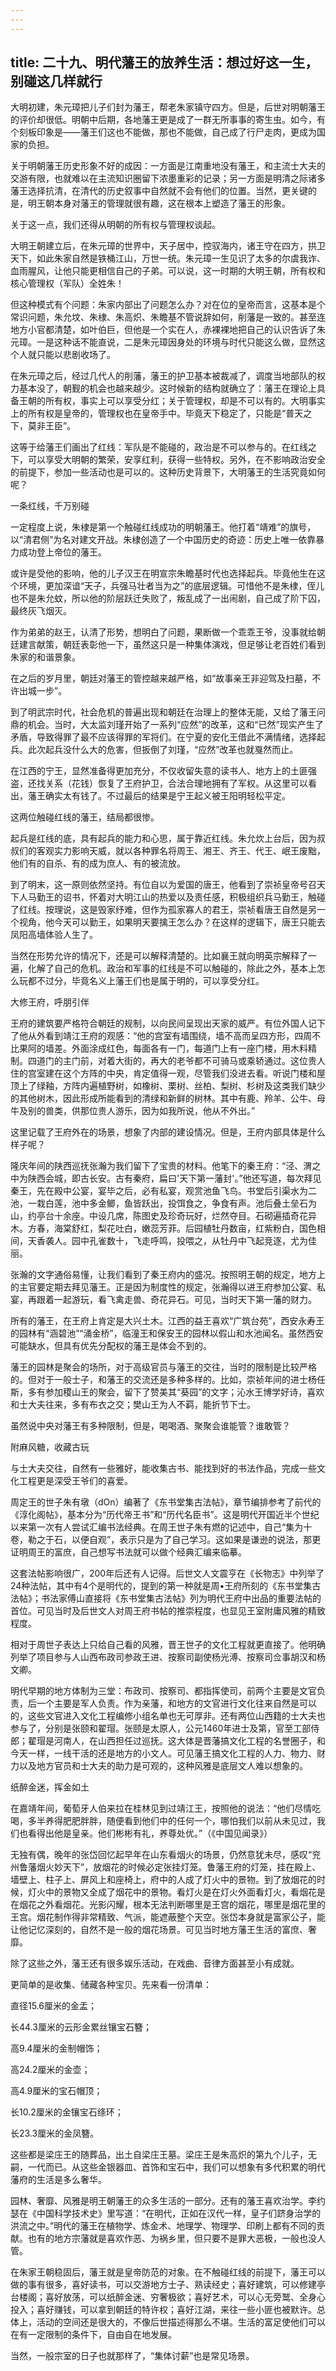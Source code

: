 ```yaml
---
---
---
```

title: 二十九、明代藩王的放养生活：想过好这一生，别碰这几样就行
---




大明初建，朱元璋把儿子们封为藩王，帮老朱家镇守四方。但是，后世对明朝藩王的评价却很低。明朝中后期，各地藩王更是成了一群无所事事的寄生虫。如今，有个刻板印象是——藩王们这也不能做，那也不能做，自己成了行尸走肉，更成为国家的负担。

关于明朝藩王历史形象不好的成因：一方面是江南重地没有藩王，和主流士大夫的交游有限，也就难以在主流知识圈留下浓墨重彩的记录；另一方面是明清之际诸多藩王选择抗清，在清代的历史叙事中自然就不会有他们的位置。当然，更关键的是，明王朝本身对藩王的管理就很有趣，这在根本上塑造了藩王的形象。

关于这一点，我们还得从明朝的所有权与管理权谈起。

大明王朝建立后，在朱元璋的世界中，天子居中，控驭海内，诸王守在四方，拱卫天下，如此朱家自然是铁桶江山，万世一统。朱元璋一生见识了太多的尔虞我诈、血雨腥风，让他只能更相信自己的子弟。可以说，这一时期的大明王朝，所有权和核心管理权（军队）全姓朱！

但这种模式有个问题：朱家内部出了问题怎么办？对在位的皇帝而言，这基本是个常识问题，朱允坟、朱棣、朱高炽、朱瞻基不管说辞如何，削藩是一致的。甚至连地方小官都清楚，如叶伯巨，但他是一个实在人，赤裸裸地把自己的认识告诉了朱元璋。一是这种话不能直说，二是朱元璋因身处的环境与时代只能这么做，显然这个人就只能以悲剧收场了。

在朱元璋之后，经过几代人的削藩，藩王的护卫基本被裁减了，调度当地部队的权力基本没了，朝觐的机会也越来越少。这时候新的结构就确立了：藩王在理论上具备王朝的所有权，事实上可以享受分红；关于管理权，却是不可以有的。大明事实上的所有权是皇帝的，管理权也在皇帝手中。毕竟天下稳定了，只能是“普天之下，莫非王臣”。

这等于给藩王们画出了红线：军队是不能碰的，政治是不可以参与的。在红线之下，可以享受大明朝的繁荣，安享红利，获得一些特权。另外，在不影响政治安全的前提下，参加一些活动也是可以的。这种历史背景下，大明藩王的生活究竟如何呢？





一条红线，千万别碰


一定程度上说，朱棣是第一个触碰红线成功的明朝藩王。他打着“靖难”的旗号，以“清君侧”为名对建文开战。朱棣创造了一个中国历史的奇迹：历史上唯一依靠暴力成功登上帝位的藩王。

或许是受他的影响，他的儿子汉王在明宣宗朱瞻基时代也选择起兵。毕竟他生在这个环境，更加深谙“天子，兵强马壮者当为之”的底层逻辑。可惜他不是朱棣，侄儿也不是朱允蚊，所以他的阶层跃迁失败了，叛乱成了一出闹剧，自己成了阶下囚，最终灰飞烟灭。

作为弟弟的赵王，认清了形势，想明白了问题，果断做一个乖乖王爷，没事就给朝廷建言献策，朝廷表彰他一下，虽然这只是一种集体演戏，但足够让老百姓们看到朱家的和谐景象。

在之后的岁月里，朝廷对藩王的管控越来越严格，如“故事亲王非迎驾及扫墓，不许出城一步”。

到了明武宗时代，社会危机的普遍出现和朝廷在治理上的整体无能，又给了藩王问鼎的机会。当时，大太监刘瑾开始了一系列“应然”的改革，这和“已然”现实产生了矛盾，导致得罪了最不应该得罪的军将们。在宁夏的安化王借此不满情绪，选择起兵。此次起兵没什么大的危害，但扳倒了刘瑾，“应然”改革也就戛然而止。

在江西的宁王，显然准备得更加充分，不仅收留失意的读书人、地方上的土匪强盗，还找关系（花钱）恢复了王府护卫，合法合理地拥有了军权。从这里可以看出，藩王确实太有钱了。不过最后的结果是宁王起义被王阳明轻松平定。

这两位触碰红线的藩王，结局都很惨。

起兵是红线的底，具有起兵的能力和心思，属于靠近红线。朱允炊上台后，因为叔叔们的客观实力影响天威，就以各种罪名将周王、湘王、齐王、代王、岷王废黜，他们有的自杀、有的成为庶人、有的被流放。

到了明末，这一原则依然坚持。有位自以为爱国的唐王，他看到了崇祯皇帝号召天下人马勤王的诏书，怀着对大明江山的热爱以及责任感，积极组织兵马勤王，触碰了红线。按理说，这是毁家纾难，但作为孤家寡人的君王，崇祯看唐王自然是另一个视角，他今天可以勤王，如果明天要擒王怎么办？在这样的逻辑下，唐王只能去凤阳高墙体验人生了。

当然在形势允许的情况下，还是可以解释清楚的。比如襄王就向明英宗解释了一遍，化解了自己的危机。政治和军事的红线是不可以触碰的，除此之外，基本上怎么玩都不过分，毕竟名义上藩王们也是属于明的，可以享受分红。





大修王府，呼朋引伴


王府的建筑要严格符合朝廷的规制，以向民间呈现出天家的威严。有位外国人记下了他从外看到靖江王府的观感：“他的宫室有墙围绕，墙不高而呈四方形，四周不比果阿的墙差。外面涂成红色，每面各有一门，每道门上有一座门楼，用木料精制。四道门的主门前，对着大街的，再大的老爷都不可骑马或乘轿通过。这位贵人住的宫室建在这个方阵的中央，肯定值得一观，尽管我们没进去看。听说门楼和屋顶上了绿釉，方阵内遍植野树，如橡树、栗树、丝柏、梨树、杉树及这类我们缺少的其他树木，因此形成所能看到的清绿和新鲜的树林。其中有鹿、羚羊、公牛、母牛及别的兽类，供那位贵人游乐，因为如我所说，他从不外出。”

这里记载了王府外在的场景，想象了内部的建设情况。但是，王府内部具体是什么样子呢？

隆庆年间的陕西巡抚张瀚为我们留下了宝贵的材料。他笔下的秦王府：“泾、渭之中为陕西会城，即古长安。古有秦府，扁曰'天下第一藩封'。”他还写道，每次拜见秦王，先在殿中公宴，宴毕之后，必有私宴，观赏池鱼飞鸟。书堂后引渠水为二池，一栽白莲，池中多金鲫，鱼皆跃出，投饵食之，争食有声。池后叠土垒石为山，约亭台十余座。中设几席，陈图史及珍奇玩好，烂然夺目。石砌遍插奇花异木。方春，海棠舒红，梨花吐白，嫩蕊芳菲。后园植牡丹数亩，红紫粉白，国色相间，天香袭人。园中孔雀数十，飞走呼鸣，投喂之，从牡丹中飞起竞逐，尤为佳丽。

张瀚的文字通俗易懂，让我们看到了秦王府内的盛况。按照明王朝的规定，地方上的主官要定期去拜见藩王。正是因为制度性的规定，张瀚得以进王府参加公宴、私宴，再跟着一起游玩，看飞禽走兽、奇花异石。可见，当时天下第一藩的财力。

所有的藩王，在王府上肯定是大兴土木。江西的益王喜欢“广筑台苑”，西安永寿王的园林有“涵碧池”“涌金桥”，临潼王和保安王的园林以假山和水池闻名。虽然西安可能缺水，但具有优先分配权的藩王是体会不到的。

藩王的园林是聚会的场所，对于高级官员与藩王的交往，当时的限制是比较严格的。但对于一般士子，和藩王的交流还是多种多样的。比如，崇祯年间的进士杨任斯，多有参加稷山王的聚会，留下了赞美其“葵园”的文字；沁水王博学好诗，喜欢和士大夫往来，多有布衣之交；樊山王为人不羁，能折节下士。

虽然说中央对藩王有多种限制，但是，喝喝酒、聚聚会谁能管？谁敢管？





附麻风糖，收藏古玩


与士大夫交往，自然有一些雅好，能收集古书、能找到好的书法作品，完成一些文化工程更是深受王爷们的喜爱。

周定王的世子朱有墩（dOn）编著了《东书堂集古法帖》，章节编排参考了前代的《淳化阁帖》，基本分为“历代帝王书”和“历代名臣书”。这是明代开国近半个世纪以来第一次有人尝试汇编书法经典。在周王世子朱有燃的记述中，自己“集为十卷，勒之于石，以便自观”，表示只是为了自己学习。这如果是谦逊的说法，那更证明周王的富庶，自己想写书法就可以做个经典汇编来临摹。

这套法帖影响很广，200年后还有人记得。后世文人文震亨在《长物志》中列举了24种法帖，其中有4个是明代的，提到的第一种就是周•王府所刻的《东书堂集古法帖》；书法家傅山直接将《东书堂集古法帖》列为明代王府中出品的重要法帖的首位。可见当时及后世文人对周王府书帖的推崇程度，也显见王室附庸风雅的精致程度。

相对于周世子表达上只给自己看的风雅，晋王世子的文化工程就更直接了。他明确列举了项目参与人山西布政司参政王进、按察司副使杨光溥、按察司佥事胡汉和杨文卿。

明代早期的地方体制为三堂：布政司、按察司、都指挥使司，前两个主要是文官负责，后一个主要是军人负责。作为亲藩，和地方的文官进行文化往来自然是可以的，这些文官进入文化工程编修小组名单也无可厚非。还有两位山西籍的士大夫也参与了，分别是张颐和翟瑁。张颐是太原人，公元1460年进士及第，官至工部侍郎；翟瑁是河南人，在山西担任过巡抚。这大体是晋藩搞文化工程的名誉圈子，和今天一样，一线干活的还是地方的小文人。可见藩王搞文化工程的人力、物力、财力以及地方官员和士大夫的助力是可观的，这种风雅是底层文人难以想象的。





纸醉金迷，挥金如土


在嘉靖年间，葡萄牙人伯来拉在桂林见到过靖江王，按照他的说法：“他们尽情吃喝，多半养得肥肥胖胖，随便看到他们中的任何一个，哪怕我们以前从未见过，我们也看得出他是皇亲。他们彬彬有礼，养尊处优。”（《中国见闻录》）

无独有偶，晚年的张岱回忆起早年在山东看烟火的场景，仍然意犹未尽，感叹“兖州鲁藩烟火妙天下”，放烟花的时候必定张挂灯笼。鲁藩王府的灯笼，挂在殿上、墙壁上、柱子上、屏风上和座椅上，府中的人成了灯火中的景物。到了放烟花的时候，灯火中的景物又全成了烟花中的景物。看灯火是在灯火外面看灯火，看烟花是在烟花之外看烟花。光影闪耀，根本无法判断哪里是王宫的烟花，哪里是烟花里的王宫。烟花制作得非常精致、气派，能遮蔽整个天空。张岱本身就是富家公子，能让他记忆深刻的，自然不是一般的烟花场景。可见当时地方藩王生活的富庶、奢靡。

除了这些之外，藩王还有很多娱乐活动，在戏曲、音律方面甚至小有成就。

更简单的是收集、储藏各种宝贝。先来看一份清单：

直径15.6厘米的金盂；

长44.3厘米的云形金累丝镶宝石簪；

高9.4厘米的金制帽饰；

高24.2厘米的金壶；

高4.9厘米的宝石帽顶；

长10.2厘米的金镶宝石绦环；

长23.3厘米的金凤簪。

这些都是梁庄王的随葬品，出土自梁庄王墓。梁庄王是朱高炽的第九个儿子，无嗣，一代而已。从这些金银器皿、首饰和宝石中，我们可以想象有多代积累的明代藩府的生活是多么奢华。

园林、奢靡、风雅是明王朝藩王的众多生活的一部分。还有的藩王喜欢治学。李约瑟在《中国科学技术史》里写道：“在明代，正如在汉代一样，皇子们跻身治学的洪流之中。”明代的藩王在植物学、炼金术、地理学、物理学、印刷上都有不同的贡献。也有的地方宗藩就是喜欢作恶、为祸乡里，但只要不是罪大恶极，一般也没人管。

在朱家王朝稳固后，藩王就是皇帝防范的对象。在不触碰红线的前提下，藩王可以做的事有很多，喜好读书，可以交游地方士子、熟读经史；喜好建筑，可以修建亭台楼阁；喜好放荡，可以纸醉金迷、穷奢极欲；喜好艺术，可以心无旁鹫、全身心投入；喜好赚钱，可以拿到朝廷的特许权；喜好江湖，来往一些小匪也被默许。总体上，活动的空间还是很大的，不像后世描述得那么不堪。生活的富足使他们可以在有一定限制的条件下，自由自在地发展。

当然，一般宗室的日子也就那样了，“集体讨薪”也是常见场景。